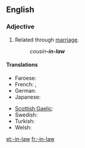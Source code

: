 {{also|in-law}}
==English==

===Adjective===
{{en-adj|-|head=-[[in]]-[[law]]}}

# {{context|postpositive|lang=en}} Related through [[marriage]].
#: ''cousin'''-in-law'''''

====Translations====
{{trans-top|related through marriage}}
* Faroese: {{t|fo|ver-}}
* French: {{t|fr|beau-|m}}, {{t+|fr|belle-|f}}
* German: {{t|de|Schwieger-}}
* Japanese: {{t|ja|義理|alt=義理の|tr=giri no|sc=Jpan}}
{{trans-mid}}
* [[Scottish Gaelic]]: {{t|gd|-cèile}}
* Swedish: {{t+|sv|svär-}}
* Turkish: {{t|tr|kayın-}}
* Welsh: {{t|cy|-yng-nghyfraith}}
{{trans-bottom}}

[[et:-in-law]]
[[fr:-in-law]]